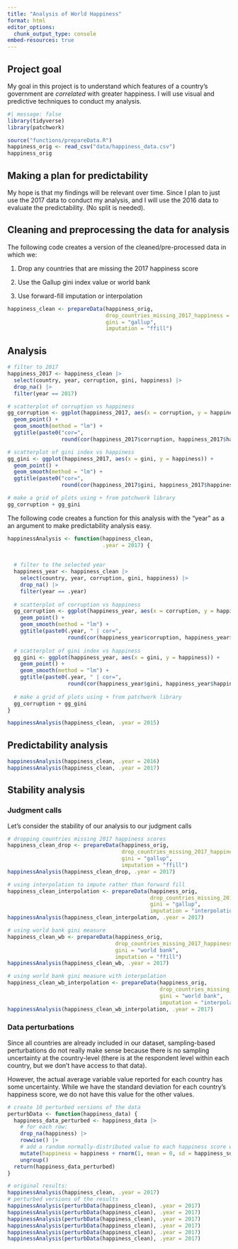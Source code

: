 ```yaml
---
title: "Analysis of World Happiness"
format: html
editor_options: 
  chunk_output_type: console
embed-resources: true
---
```


## Project goal

My goal in this project is to understand which features of a country's government are *correlated* with greater happiness. I will use visual and predictive techniques to conduct my analysis.

```r
#| message: false
library(tidyverse)
library(patchwork)

source("functions/prepareData.R")
happiness_orig <- read_csv("data/happiness_data.csv")
happiness_orig
```

## Making a plan for predictability

My hope is that my findings will be relevant over time. Since I plan to just use the 2017 data to conduct my analysis, and I will use the 2016 data to evaluate the predictability. (No split is needed).


## Cleaning and preprocessing the data for analysis

The following code creates a version of the cleaned/pre-processed data in which we:

1. Drop any countries that are missing the 2017 happiness score

2. Use the Gallup gini index value or world bank

3. Use forward-fill imputation or interpolation

```r
happiness_clean <- prepareData(happiness_orig, 
                               drop_countries_missing_2017_happiness = FALSE, 
                               gini = "gallup", 
                               imputation = "ffill")
```


## Analysis


```r

# filter to 2017
happiness_2017 <- happiness_clean |> 
  select(country, year, corruption, gini, happiness) |>
  drop_na() |>
  filter(year == 2017)

# scatterplot of corruption vs happiness
gg_corruption <- ggplot(happiness_2017, aes(x = corruption, y = happiness)) +
  geom_point() +
  geom_smooth(method = "lm") +
  ggtitle(paste0("cor=", 
                 round(cor(happiness_2017$corruption, happiness_2017$happiness), 2)))

# scatterplot of gini index vs happiness
gg_gini <- ggplot(happiness_2017, aes(x = gini, y = happiness)) +
  geom_point() +
  geom_smooth(method = "lm") +
  ggtitle(paste0("cor=", 
                 round(cor(happiness_2017$gini, happiness_2017$happiness), 2)))

# make a grid of plots using + from patchwork library
gg_corruption + gg_gini  
```



The following code creates a function for this analysis with the "year" as a an argument to make predictability analysis easy. 


```r
happinessAnalysis <- function(happiness_clean, 
                              .year = 2017) {
  
  
  # filter to the selected year
  happiness_year <- happiness_clean |> 
    select(country, year, corruption, gini, happiness) |>
    drop_na() |>
    filter(year == .year)
  
  # scatterplot of corruption vs happiness
  gg_corruption <- ggplot(happiness_year, aes(x = corruption, y = happiness)) +
    geom_point() +
    geom_smooth(method = "lm") +
    ggtitle(paste0(.year, " | cor=", 
                   round(cor(happiness_year$corruption, happiness_year$happiness), 2)))
  
  # scatterplot of gini index vs happiness
  gg_gini <- ggplot(happiness_year, aes(x = gini, y = happiness)) +
    geom_point() +
    geom_smooth(method = "lm") +
    ggtitle(paste0(.year, " | cor=", 
                   round(cor(happiness_year$gini, happiness_year$happiness), 2)))
  
  # make a grid of plots using + from patchwork library
  gg_corruption + gg_gini  
}

```


```r
happinessAnalysis(happiness_clean, .year = 2015)
```


## Predictability analysis


```r
happinessAnalysis(happiness_clean, .year = 2016)
happinessAnalysis(happiness_clean, .year = 2017)
```


## Stability analysis

### Judgment calls

Let's consider the stability of our analysis to our judgment calls

```r
# dropping countries missing 2017 happiness scores
happiness_clean_drop <- prepareData(happiness_orig, 
                                    drop_countries_missing_2017_happiness = TRUE,
                                    gini = "gallup", 
                                    imputation = "ffill")
happinessAnalysis(happiness_clean_drop, .year = 2017)

# using interpolation to impute rather than forward fill
happiness_clean_interpolation <- prepareData(happiness_orig, 
                                             drop_countries_missing_2017_happiness = FALSE,
                                             gini = "gallup", 
                                             imputation = "interpolation")
happinessAnalysis(happiness_clean_interpolation, .year = 2017)

# using world bank gini measure
happiness_clean_wb <- prepareData(happiness_orig, 
                                  drop_countries_missing_2017_happiness = FALSE,
                                  gini = "world bank", 
                                  imputation = "ffill")
happinessAnalysis(happiness_clean_wb, .year = 2017)

# using world bank gini measure with interpolation
happiness_clean_wb_interpolation <- prepareData(happiness_orig, 
                                                drop_countries_missing_2017_happiness = FALSE,
                                                gini = "world bank", 
                                                imputation = "interpolation")
happinessAnalysis(happiness_clean_wb_interpolation, .year = 2017)
```





### Data perturbations

Since all countries are already included in our dataset, sampling-based perturbations do not really make sense because there is no sampling uncertainty at the country-level (there is at the respondent level within each country, but we don't have access to that data). 

However, the actual average variable value reported for each country has some uncertainty. While we have the standard deviation for each country's happiness score, we do not have this value for the other values. 

```r
# create 10 perturbed versions of the data
perturbData <- function(happiness_data) {
  happiness_data_perturbed <- happiness_data |>
    # for each row:
    drop_na(happiness) |>
    rowwise() |>
    # add a random normally-distributed value to each happiness score within 1 SD
    mutate(happiness = happiness + rnorm(1, mean = 0, sd = happiness_sd)) |>
    ungroup()
  return(happiness_data_perturbed)
}
```


```r
# original results:
happinessAnalysis(happiness_clean, .year = 2017)
# perturbed versions of the results
happinessAnalysis(perturbData(happiness_clean), .year = 2017)
happinessAnalysis(perturbData(happiness_clean), .year = 2017)
happinessAnalysis(perturbData(happiness_clean), .year = 2017)
happinessAnalysis(perturbData(happiness_clean), .year = 2017)
happinessAnalysis(perturbData(happiness_clean), .year = 2017)
happinessAnalysis(perturbData(happiness_clean), .year = 2017)
```


